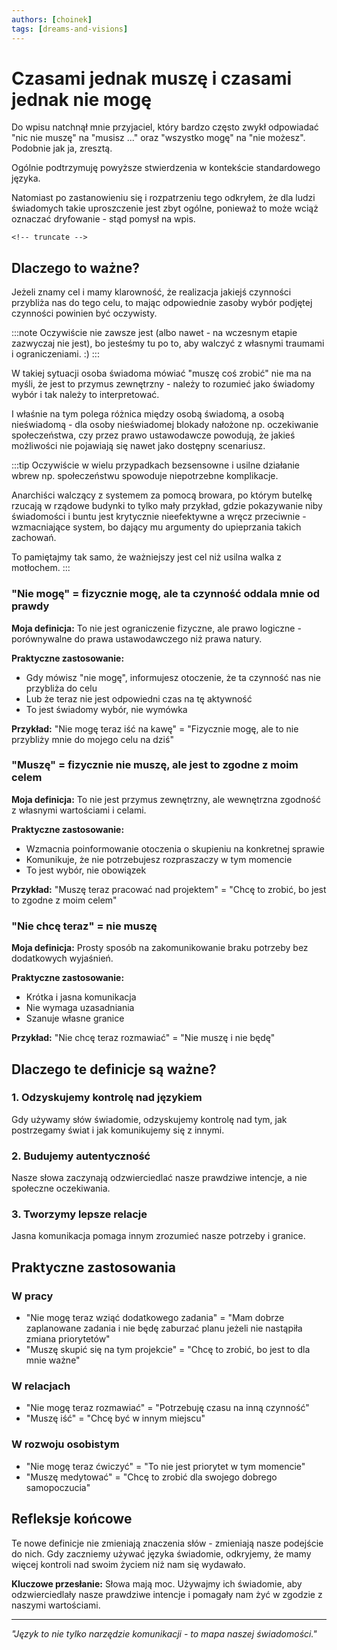 ```yaml
---
authors: [choinek]
tags: [dreams-and-visions]
---
```


# Czasami jednak muszę i czasami jednak nie mogę

Do wpisu natchnął mnie przyjaciel, który bardzo często zwykł odpowiadać "nic nie muszę" na "musisz ..." oraz "wszystko mogę" na "nie możesz".  
Podobnie jak ja, zresztą.

Ogólnie podtrzymuję powyższe stwierdzenia w kontekście standardowego języka. 

Natomiast po zastanowieniu się i rozpatrzeniu tego odkryłem, że dla ludzi świadomych takie uproszczenie jest zbyt ogólne, ponieważ to może wciąż oznaczać dryfowanie - stąd pomysł na wpis.

`<!-- truncate -->`

## Dlaczego to ważne?

Jeżeli znamy cel i mamy klarowność, że realizacja jakiejś czynności przybliża nas do tego celu, to mając odpowiednie zasoby wybór podjętej czynności powinien być oczywisty. 

:::note
Oczywiście nie zawsze jest (albo nawet - na wczesnym etapie zazwyczaj nie jest), bo jesteśmy tu po to, aby walczyć z własnymi traumami i ograniczeniami. :)
:::

W takiej sytuacji osoba świadoma mówiać "muszę coś zrobić" nie ma na myśli, że jest to przymus zewnętrzny - należy to rozumieć jako świadomy wybór i tak należy to interpretować. 

I właśnie na tym polega różnica między osobą świadomą, a osobą nieświadomą - dla osoby nieświadomej blokady nałożone np. oczekiwanie społeczeństwa, czy przez prawo ustawodawcze powodują, że jakieś możliwości nie pojawiają się nawet jako dostępny scenariusz. 

:::tip
Oczywiście w wielu przypadkach bezsensowne i usilne działanie wbrew np. społeczeństwu spowoduje niepotrzebne komplikacje. 

Anarchiści walczący z systemem za pomocą browara, po którym butelkę rzucają w rządowe budynki to tylko mały przykład, gdzie pokazywanie niby świadomości i buntu jest krytycznie nieefektywne a wręcz przeciwnie - wzmacniające system, bo dający mu argumenty do upieprzania takich zachowań. 

To pamiętajmy tak samo, że ważniejszy jest cel niż usilna walka z motłochem. 
:::

### "Nie mogę" = fizycznie mogę, ale ta czynność oddala mnie od prawdy

**Moja definicja:** To nie jest ograniczenie fizyczne, ale prawo logiczne - porównywalne do prawa ustawodawczego niż prawa natury.

**Praktyczne zastosowanie:**

- Gdy mówisz "nie mogę", informujesz otoczenie, że ta czynność nas nie przybliża do celu
- Lub że teraz nie jest odpowiedni czas na tę aktywność
- To jest świadomy wybór, nie wymówka

**Przykład:** "Nie mogę teraz iść na kawę" = "Fizycznie mogę, ale to nie przybliży mnie do mojego celu na dziś"

### "Muszę" = fizycznie nie muszę, ale jest to zgodne z moim celem

**Moja definicja:** To nie jest przymus zewnętrzny, ale wewnętrzna zgodność z własnymi wartościami i celami.

**Praktyczne zastosowanie:**

- Wzmacnia poinformowanie otoczenia o skupieniu na konkretnej sprawie
- Komunikuje, że nie potrzebujesz rozpraszaczy w tym momencie
- To jest wybór, nie obowiązek

**Przykład:** "Muszę teraz pracować nad projektem" = "Chcę to zrobić, bo jest to zgodne z moim celem"

### "Nie chcę teraz" = nie muszę

**Moja definicja:** Prosty sposób na zakomunikowanie braku potrzeby bez dodatkowych wyjaśnień.

**Praktyczne zastosowanie:**

- Krótka i jasna komunikacja
- Nie wymaga uzasadniania
- Szanuje własne granice

**Przykład:** "Nie chcę teraz rozmawiać" = "Nie muszę i nie będę"

## Dlaczego te definicje są ważne?

### 1. Odzyskujemy kontrolę nad językiem

Gdy używamy słów świadomie, odzyskujemy kontrolę nad tym, jak postrzegamy świat i jak komunikujemy się z innymi.

### 2. Budujemy autentyczność

Nasze słowa zaczynają odzwierciedlać nasze prawdziwe intencje, a nie społeczne oczekiwania.

### 3. Tworzymy lepsze relacje

Jasna komunikacja pomaga innym zrozumieć nasze potrzeby i granice.

## Praktyczne zastosowania

### W pracy

- "Nie mogę teraz wziąć dodatkowego zadania" = "Mam dobrze zaplanowane zadania i nie będę zaburzać planu jeżeli nie nastąpiła zmiana priorytetów"
- "Muszę skupić się na tym projekcie" = "Chcę to zrobić, bo jest to dla mnie ważne"

### W relacjach

- "Nie mogę teraz rozmawiać" = "Potrzebuję czasu na inną czynność"
- "Muszę iść" = "Chcę być w innym miejscu"

### W rozwoju osobistym

- "Nie mogę teraz ćwiczyć" = "To nie jest priorytet w tym momencie"
- "Muszę medytować" = "Chcę to zrobić dla swojego dobrego samopoczucia"

## Refleksje końcowe

Te nowe definicje nie zmieniają znaczenia słów - zmieniają nasze podejście do nich. Gdy zaczniemy używać języka świadomie, odkryjemy, że mamy więcej kontroli nad swoim życiem niż nam się wydawało.

**Kluczowe przesłanie:** Słowa mają moc. Używajmy ich świadomie, aby odzwierciedlały nasze prawdziwe intencje i pomagały nam żyć w zgodzie z naszymi wartościami.

---

_"Język to nie tylko narzędzie komunikacji - to mapa naszej świadomości."_
